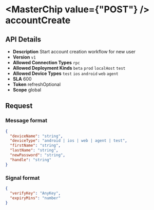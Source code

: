 
# <MasterChip value={"POST"} /> accountCreate

## API Details

- **Description** Start account creation workflow for new user
- **Version** `v1`
- **Allowed Connection Types** `rpc` 
- **Allowed Deployment Kinds** `beta` `prod` `localHost` `test` 
- **Allowed Device Types** `test` `ios` `android` `web` `agent` 
- **SLA** 600
- **Token** refreshOptional
- **Scope** global


## Request

### Message format

```json
{
  "deviceName": "string",
  "deviceType": "android | ios | web | agent | test",
  "firstName": "string",
  "lastName": "string",
  "newPassword": "string",
  "handle": "string"
}
```

### Signal format

```json
{
  "verifyKey": "AnyKey",
  "expiryMins": "number"
}
```

